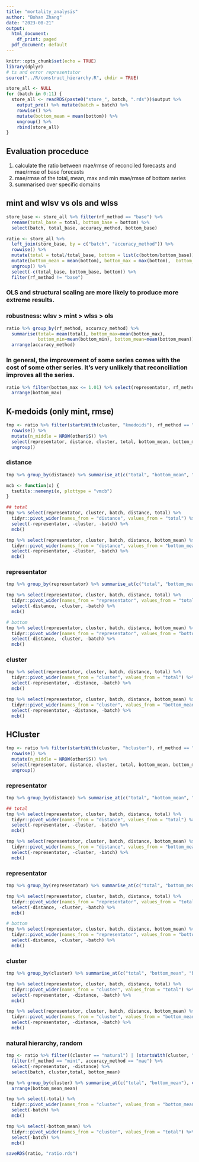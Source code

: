 ```yaml
---
title: "mortality_analysis"
author: "Bohan Zhang"
date: "2023-08-21"
output:
  html_document:
    df_print: paged
  pdf_document: default
---
```


```r
knitr::opts_chunk$set(echo = TRUE)
library(dplyr)
# ts and error representator
source("../R/construct_hierarchy.R", chdir = TRUE)

store_all <- NULL
for (batch in 0:11) {
  store_all <- readRDS(paste0("store_", batch, ".rds"))$output %>%
    output_pre() %>% mutate(batch = batch) %>%
    rowwise() %>%
    mutate(bottom_mean = mean(bottom)) %>%
    ungroup() %>%
    rbind(store_all)
}
```

## Evaluation proceduce

1. calculate the ratio between mae/rmse of reconciled forecasts and mae/rmse of base forecasts
2. mae/rmse of the total, mean, max and min mae/rmse of bottom series
3. summarised over specific domains

## mint and wlsv vs ols and wlss

```r
store_base <- store_all %>% filter(rf_method == "base") %>%
  rename(total_base = total, bottom_base = bottom) %>%
  select(batch, total_base, accuracy_method, bottom_base)

ratio <- store_all %>%
  left_join(store_base, by = c("batch", "accuracy_method")) %>% 
  rowwise() %>%
  mutate(total = total/total_base, bottom = list(c(bottom/bottom_base))) %>%
  mutate(bottom_mean = mean(bottom), bottom_max = max(bottom),  bottom_min = min(bottom)) %>%
  ungroup() %>%
  select(-c(total_base, bottom_base, bottom)) %>%
  filter(rf_method != "base")
```



### OLS and structural scaling are more likely to produce more extreme results.
### robustness: wlsv > mint > wlss > ols

```r
ratio %>% group_by(rf_method, accuracy_method) %>% 
  summarise(total= mean(total), bottom_max=mean(bottom_max), 
            bottom_min=mean(bottom_min), bottom_mean=mean(bottom_mean)) %>%
  arrange(accuracy_method)
```

### In general, the improvement of some series comes with the cost of some other series. It's very unlikely that reconciliation improves all the series.


```r
ratio %>% filter(bottom_max <= 1.01) %>% select(representator, rf_method, distance, cluster, total, bottom_mean, bottom_max, bottom_min, batch) %>%
  arrange(bottom_max)
```





## K-medoids (only mint, rmse)

```r
tmp <- ratio %>% filter(startsWith(cluster, "kmedoids"), rf_method == "mint", accuracy_method == "rmse") %>%
  rowwise() %>% 
  mutate(n_middle = NROW(other$S)) %>%
  select(representator, distance, cluster, total, bottom_mean, bottom_max, bottom_min, n_middle, batch) %>%
  ungroup()
```


### distance

```r
tmp %>% group_by(distance) %>% summarise_at(c("total", "bottom_mean", "bottom_max", "bottom_min"), c(mean=function(x){mean(x)}))
```
```r
mcb <- function(x) {
  tsutils::nemenyi(x, plottype = "vmcb")
}

## total
tmp %>% select(representator, cluster, batch, distance, total) %>% 
  tidyr::pivot_wider(names_from = "distance", values_from = "total") %>%
  select(-representator, -cluster, -batch) %>%
  mcb()
```

```r
tmp %>% select(representator, cluster, batch, distance, bottom_mean) %>% 
  tidyr::pivot_wider(names_from = "distance", values_from = "bottom_mean") %>%
  select(-representator, -cluster, -batch) %>%
  mcb()
```


### representator

```r
tmp %>% group_by(representator) %>% summarise_at(c("total", "bottom_mean", "bottom_max", "bottom_min"), c(mean=function(x){mean(x)}))
```

```r
tmp %>% select(representator, cluster, batch, distance, total) %>% 
  tidyr::pivot_wider(names_from = "representator", values_from = "total") %>%
  select(-distance, -cluster, -batch) %>%
  mcb()
```

```r
# bottom
tmp %>% select(representator, cluster, batch, distance, bottom_mean) %>% 
  tidyr::pivot_wider(names_from = "representator", values_from = "bottom_mean") %>%
  select(-distance, -cluster, -batch) %>%
  mcb()
```
### cluster

```r
tmp %>% select(representator, cluster, batch, distance, total) %>% 
  tidyr::pivot_wider(names_from = "cluster", values_from = "total") %>%
  select(-representator, -distance, -batch) %>%
  mcb()
```

```r
tmp %>% select(representator, cluster, batch, distance, bottom_mean) %>% 
  tidyr::pivot_wider(names_from = "cluster", values_from = "bottom_mean") %>%
  select(-representator, -distance, -batch) %>%
  mcb()
```

## HCluster

```r
tmp <- ratio %>% filter(startsWith(cluster, "hcluster"), rf_method == "mint", accuracy_method == "rmse") %>%
  rowwise() %>% 
  mutate(n_middle = NROW(other$S)) %>%
  select(representator, distance, cluster, total, bottom_mean, bottom_max, bottom_min, n_middle, batch) %>%
  ungroup()
```

### representator

```r
tmp %>% group_by(distance) %>% summarise_at(c("total", "bottom_mean", "bottom_max", "bottom_min"), c(mean=function(x){mean(x)}))
```
```r
## total
tmp %>% select(representator, cluster, batch, distance, total) %>% 
  tidyr::pivot_wider(names_from = "distance", values_from = "total") %>%
  select(-representator, -cluster, -batch) %>%
  mcb()
```

```r
tmp %>% select(representator, cluster, batch, distance, bottom_mean) %>% 
  tidyr::pivot_wider(names_from = "distance", values_from = "bottom_mean") %>%
  select(-representator, -cluster, -batch) %>%
  mcb()
```


### representator

```r
tmp %>% group_by(representator) %>% summarise_at(c("total", "bottom_mean", "bottom_max", "bottom_min"), c(mean=function(x){mean(x)}))
```

```r
tmp %>% select(representator, cluster, batch, distance, total) %>% 
  tidyr::pivot_wider(names_from = "representator", values_from = "total") %>%
  select(-distance, -cluster, -batch) %>%
  mcb()
```

```r
# bottom
tmp %>% select(representator, cluster, batch, distance, bottom_mean) %>% 
  tidyr::pivot_wider(names_from = "representator", values_from = "bottom_mean") %>%
  select(-distance, -cluster, -batch) %>%
  mcb()
```
### cluster

```r
tmp %>% group_by(cluster) %>% summarise_at(c("total", "bottom_mean", "bottom_max", "bottom_min"), c(mean=function(x){mean(x)}))
```

```r
tmp %>% select(representator, cluster, batch, distance, total) %>% 
  tidyr::pivot_wider(names_from = "cluster", values_from = "total") %>%
  select(-representator, -distance, -batch) %>%
  mcb()
```

```r
tmp %>% select(representator, cluster, batch, distance, bottom_mean) %>% 
  tidyr::pivot_wider(names_from = "cluster", values_from = "bottom_mean") %>%
  select(-representator, -distance, -batch) %>%
  mcb()
```


### natural hierarchy, random 

```r
tmp <- ratio %>% filter((cluster == "natural") | (startsWith(cluster, "random-average") | (startsWith(cluster, "random-average-natural")))) %>%
  filter(rf_method == "mint", accuracy_method == "mae") %>%
  select(-representator, -distance) %>%
  select(batch, cluster,total, bottom_mean)
```


```r
tmp %>% group_by(cluster) %>% summarise_at(c("total", "bottom_mean"), c(mean=function(x){mean(x)})) %>%
  arrange(bottom_mean_mean)
```

```r
tmp %>% select(-total) %>%
  tidyr::pivot_wider(names_from = "cluster", values_from = "bottom_mean") %>%
  select(-batch) %>%
  mcb()
```


```r
tmp %>% select(-bottom_mean) %>%
  tidyr::pivot_wider(names_from = "cluster", values_from = "total") %>%
  select(-batch) %>%
  mcb()
```




```r
saveRDS(ratio, "ratio.rds")
```









